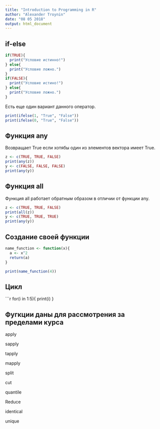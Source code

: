```yaml
---
title: "Introduction to Programming in R"
author: "Alexander Troynin"
date: "08 05 2018"
output: html_document
---
```


## if-else

```r
if(TRUE){
  print("Условие истинно!")
} else{
  print("Условие ложно.")
}
if(FALSE){
  print("Условие истино!")
} else{
  print("Условие ложно.")
}
```

Есть еще один вариант данного оператор.

```r
print(ifelse(1, "True", "False"))
print(ifelse(0, "True", "False"))
```

## Функция any

Возвращает True если хотябы один из элементов вектора имеет True.

```r
z <- c(TRUE, TRUE, FALSE)
print(any(z))
y <- c(FALSE, FALSE, FALSE)
print(any(y))
```

## Функция all

Функция all работает обратным образом в отличии от функции any.

```r
z <- c(TRUE, TRUE, FALSE)
print(all(z))
y <- c(TRUE, TRUE, TRUE)
print(any(y))
```

## Создание своей функции

```r
name_function <- function(x){
  a <- x^2
  return(a)
}

print(name_function(4))
```

## Цикл

```r
for(i in 1:5){
  print(i)
}

## Фугкции даны для рассмотрения за пределами курса

apply

sapply

tapply

mapply

split

cut

quantile

Reduce

identical

unique
